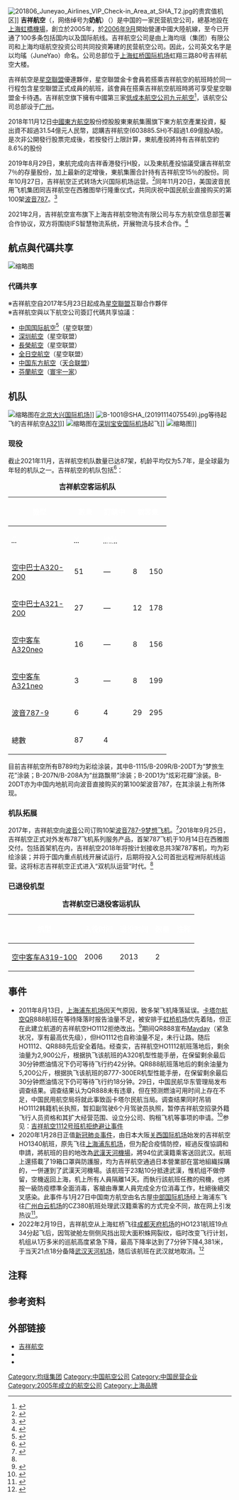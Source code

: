 {{Infobox Airline
|airline = 吉祥航空<br />Juneyao Airlines
|logo = Juneyao Air logo.svg
|logo_size = 280px
|fleet_size = 87
|destinations = 90
|IATA = HO
|ICAO = DKH
|callsign = 吉祥/AIR JUNEYAO
|parent = [[均瑶集团|均瑶集团]]63.12%<Br/>[[東方航空產業投資|東方航空產業投資]]8.6%
|founded = 2005年
|headquarters = [[上海虹桥国际机场|上海虹桥国际机场]]虹翔三路80号吉祥航空大楼
|key_people =
|hubs = {{flag|China}} [[上海浦东国际机场|上海浦东国际机场]]<Br/>{{flag|China}} [[上海虹桥国际机场|上海虹桥国际机场]]
| secondary_hubs ={{CHN}} [[南京禄口国际机场|南京禄口国际机场]]
|frequent_flyer = 如意俱乐部<ref>[http://www.juneyaoair.com/pages/CorporateCulture/NewsContent.aspx?newsId=42 吉祥航空“如意俱乐部”正式成立] {{Wayback|url=http://www.juneyaoair.com/pages/CorporateCulture/NewsContent.aspx?newsId=42 |date=20190514180435 }} 吉祥新闻 2013年10月15日</ref>
|lounge =
|alliance = [[星空聯盟|星空聯盟]]（优连伙伴）
|website = {{URL|http://www.juneyaoair.com}}
|subsidiaries = [[九元航空|九元航空]]
}}
[[File:201806_Juneyao_Airlines_VIP_Check-in_Area_at_SHA_T2.jpg|thumb]]的贵宾值机区]]
'''吉祥航空'''（{{lang-en|'''Juneyao Airlines'''}}，网络绰号为'''奶航'''{{注释|由于母公司[[均瑶集团|均瑶集团]]的业务范围涵盖乳制品生产业务而得名。}}）（{{sse|603885}}）是中国的一家民营航空公司，總基地設在[[上海|上海]][[虹橋機場|虹橋機場]]，創立於2005年，於[[2006年9月|2006年9月]]開始營運中國大陸航線，至今已开通了100多条包括国内以及国际航线。吉祥航空公司是由上海均瑶（集团）有限公司和上海均瑶航空投资公司共同投资筹建的民营航空公司。因此，公司英文名字是以均瑤（JuneYao）命名。公司总部位于[[上海虹桥国际机场|上海虹桥国际机场]]虹翔三路80号吉祥航空大楼。

吉祥航空是[[星空聯盟|星空聯盟]]優連夥伴，星空聯盟金卡會員若搭乘吉祥航空的航班時於同一行程包含星空聯盟正式成員的航班，該會員在搭乘吉祥航空航班時將可享受星空聯盟金卡待遇。吉祥航空旗下擁有中國第三家[[低成本航空公司|低成本航空公司]][[九元航空|九元航空]]<ref name="sd">{{cite web|url=http://sky.news.sina.com.cn/2014-04-04/094249840.html|title=广东首家低成本航空公司九元航空正式成立|publisher=[[新浪网|新浪网]]|date=2014年4月4日|accessdate=2014年7月2日|archive-date=2014年7月15日|archive-url=https://web.archive.org/web/20140715002356/http://sky.news.sina.com.cn/2014-04-04/094249840.html|dead-url=no}}</ref>，该航空公司总部设于[[广州|广州]]。

2018年11月12日[[中國東方航空|中國東方航空]]股份控股股東東航集團旗下東方航空產業投資，擬出資不超過31.54億元人民幣，認購吉祥航空(603885.SH)不超過1.69億股A股。是次非公開發行股票完成後，若按發行上限計算，東航產投將持有吉祥航空約8.6%的股份

2019年8月29日，東航完成向吉祥香港發行H股，以及東航產投協議受讓吉祥航空7％的存量股份，加上最新的定增後，東航集團合計持有吉祥航空15％的股份。同年10月27日，吉祥航空正式转场大兴国际机场运营。<ref>{{cite news |title=吉祥航空正式转场大兴国际机场运营-中新社上海 |url=http://www.sh.chinanews.com.cn/tpxw/2019-10-28/65418.shtml |accessdate=2021-11-02 |work=中国新闻网 |language=zh-CN |archive-date=2021-11-02 |archive-url=https://web.archive.org/web/20211102065853/http://www.sh.chinanews.com.cn/tpxw/2019-10-28/65418.shtml }}</ref>同年11月20日，美国波音民用飞机集团同吉祥航空在西雅图举行隆重仪式，共同庆祝中国民航业直接购买的第100架[[波音787|波音787]]。<ref>{{cite news |title=吉祥航空接收中国第100架波音787梦想飞机--国际--人民网 |url=http://world.people.com.cn/n1/2019/1121/c1002-31467790.html |accessdate=2021-11-02 |work=人民网 |archive-date=2022-06-06 |archive-url=https://web.archive.org/web/20220606041424/http://world.people.com.cn/n1/2019/1121/c1002-31467790.html }}</ref>

2021年2月，吉祥航空宣布旗下上海吉祥航空物流有限公司与东方航空信息部签署合作协议，双方将围绕IFS智慧物流系统，开展物流与技术合作。<ref>{{cite news |title=上海吉祥航空物流与东航信息部达成合作-新华网 |url=http://www.xinhuanet.com/air/2021-02/02/c_1127053294.htm |accessdate=2021-11-02 |work=新华网 |archive-date=2022-05-24 |archive-url=https://web.archive.org/web/20220524132144/http://www.xinhuanet.com/air/2021-02/02/c_1127053294.htm }}</ref>

==航点與代碼共享==
[[File:Airbus_A320-214,_Juneyao_Airlines_JP6875621.jpg|缩略图]]
{{main|吉祥航空航点}}

===代碼共享===
※吉祥航空自2017年5月23日起成為[[星空聯盟|星空聯盟]]互聯合作夥伴
<BR>※吉祥航空與以下航空公司簽訂代碼共享協議：
*[[中国国际航空|中国国际航空]]<ref>{{Cite web |url=https://centreforaviation.com/analysis/reports/juneyao-airlines-partners-with-air-china-and-china-eastern--is-it-a-candidate-for-star-alliance-118940 |title=Juneyao Airlines partners with Air China and China Eastern – is it a candidate for Star Alliance? |access-date=2018-09-09 |archive-date=2019-05-15 |archive-url=https://web.archive.org/web/20190515021830/https://centreforaviation.com/analysis/reports/juneyao-airlines-partners-with-air-china-and-china-eastern--is-it-a-candidate-for-star-alliance-118940 |dead-url=no }}</ref>（星空联盟）
*[[深圳航空|深圳航空]]（星空联盟）
*[[長榮航空|長榮航空]]（星空联盟）
*[[全日空航空|全日空航空]]（星空联盟）
*[[中国东方航空|中国东方航空]]（[[天合联盟|天合联盟]]）
*[[芬蘭航空|芬蘭航空]]（[[寰宇一家|寰宇一家]]）

==机队==
[[File:B-20D1@PKX_(20191111125702).jpg|缩略图]]在[[北京大兴国际机场|北京大兴国际机场]]]]
[[File:B-1001@SHA_(20191114075549).jpg|thumb]]等待起飞的吉祥航空[[空中客车A320系列|A321]]]]
[[File:B-208A_at_SZX_20190331.jpg|缩略图]]在[[深圳宝安国际机场|深圳宝安国际机场]]起飞]]
[[File:Juneyao_Airlines_Airbus_A320-214;_B-6786@HKG;04.08.2011_615aa_(6207696594).jpg|缩略图]]]]
=== 现役 ===
截止2021年11月，吉祥航空机队数量已达87架，机龄平均仅为5.7年，是全球最为年轻的机队之一。吉祥航空的机队包括<ref>{{cite web|author1=Planespotters.net|title=Juneyao Airlines Fleet Details and History|url=https://www.planespotters.net/airline/Juneyao-Airlines|publisher=Planespotters.net|accessdate=2016-09-15|archive-date=2020-08-13|archive-url=https://web.archive.org/web/20200813080537/https://www.planespotters.net/airline/Juneyao-Airlines|dead-url=no}}</ref>：<center>
{| class="toccolours" border="1" cellpadding="3" style="border-collapse:collapse;text-align:center"
|+'''吉祥航空客运机队'''
|- bgcolor="scarlet"
! rowspan="2" style="width:125px;" |<span style="color:white;">機型
! rowspan="2" style="width:50px;" |<span style="color:white;">數量
! rowspan="2" style="width:50px;" |<span style="color:white;">訂購中
! colspan="3" |<span style="color:white;">載客量
! rowspan="2" style="width:500px;" |<span style="color:white;">備註
|- bgcolor="scarlet"
! style="width:20px;" |<abbr title="商务舱"><span style="color:white;">C</abbr>
! style="width:20px;" |<abbr title="经济舱"><span style="color:white;">Y</abbr>
! style="width:30px;" |<abbr title="座位总计"><span style="color:white;">總計</abbr>
|-
|[[空中客车A320系列|空中巴士A320-200]]
|51
|—
|8
|150
|158
| B-6717漆有「10週年」彩繪；<br>B-6572漆有「浦东号」彩绘。<br>B-8035漆有「百年吉祥」彩绘。
|-
|[[空中客车A320系列|空中巴士A321-200]]
|27
|—
|12
|178
|190
|其中三架（B-8068、B-1872、B-8317）漆有「全紅」塗裝。
|-
|[[空中客车A320neo系列|空中客车A320neo]]
|16
|—
|8
|156
|164
|配备[[普惠公司|普惠公司]]PW1127G发动机
|-
|[[空中客车A320neo系列|空中客车A321neo]]
|3
|—
|8
|199
|207
|配备[[普惠公司|普惠公司]]PW1133G发动机
|-
|[[波音787|波音787-9]]
|6
|4
|29
|295
|324
|該公司首度購買，首架注册号B-1115，已于2018年10月20日抵达上海。<br>公务舱为1-2-1布局Thompson Vantage XL全平躺座椅。<br>拥有全舱个人娱乐系统。<ref name=":0">{{Cite web|url=http://news.carnoc.com/list/463/463261.html|title=图片 吉祥航空公布旗下波音787梦想飞机主题形象_民航新闻_民航资源网|accessdate=2018-09-25|work=news.carnoc.com|archive-date=2019-09-15|archive-url=https://web.archive.org/web/20190915193738/http://news.carnoc.com/list/463/463261.html|dead-url=no}}</ref>
|-
|總數
|87
|4
| colspan="4" |
|}

</center>
目前吉祥航空所有B789均为彩绘涂装，其中B-1115/B-209R/B-20DT为“梦旅生花”涂装；B-207N/B-208A为“丝路飘带”涂装；B-20D1为“炫彩花瓣”涂装。B-20DT亦为中国内地航司向波音直接购买的第100架波音787，在其涂装上有所体现。

=== 机队拓展 ===
2017年，吉祥航空向[[波音|波音]]公司订购10架[[波音787|波音787-9梦想飞机]]。<ref>{{Cite web|url=http://news.carnoc.com/list/454/454055.html|title=图片 吉祥航空公布旗下波音787机队涂装_民航新闻_民航资源网|accessdate=2018-09-25|work=news.carnoc.com|archive-date=2019-09-15|archive-url=https://web.archive.org/web/20190915152535/http://news.carnoc.com/list/454/454055.html|dead-url=no}}</ref>2018年9月25日，吉祥航空正式对外发布787飞机系列服务产品，首架787飞机于10月14日在西雅图交付。包括首架机在内，吉祥航空2018年将按计划接收总共3架787客机，均为彩绘涂装；并将于国内重点航线开展试运行，后期将投入公司首批远程洲际航线运营。这将标志吉祥航空正式进入“双机队运营”时代。<ref name=":0" />

=== 已退役机型 ===
<center>
{| class="toccolours" border="1" cellpadding="3" style="border-collapse:collapse;text-align:center"
|+'''吉祥航空已退役客运机队'''
|- bgcolor="scarlet"
! rowspan="1"|<span style="color:white;">机型
! rowspan="1"|<span style="color:white;">入役时间
! rowspan="1"|<span style="color:white;">退役时间
! rowspan="1"|<span style="color:white;">数量
! rowspan="1"|<span style="color:white;">注释
|-
|[[空中客车A320系列|空中客车A319-100]]
|2006
|2013
|2
|
|}
</center>

==事件==
*2011年8月13日，[[上海浦东国际机场|上海浦东机场]]因天气原因，致多架飞机降落延误。[[卡塔尔航空|卡塔尔航空]]QR888航班在等待降落时报告油量不足，被安排于[[上海虹桥国际机场|虹桥机场]]优先着陆，但正在此建立航道的吉祥航空HO1112拒绝改出。<ref>{{cite news |title=吉祥航空抢道机长或涉刑责 专家称最高可判死刑 |url=https://china.huanqiu.com/article/9CaKrnJscdM |accessdate=2021-11-02 |work=环球网 |archive-date=2022-06-06 |archive-url=https://web.archive.org/web/20220606041522/https://china.huanqiu.com/article/9CaKrnJscdM }}</ref>期间QR888宣布[[Mayday|Mayday]]（紧急状况，享有最高优先级），但HO1112也自称油量不足，未行让路。随后HO1112、QR888先后安全着陆。经查实，吉祥航空HO1112航班落地后，剩余油量为2,900公斤，根据执飞该航班的A320机型性能手册，在保留剩余最后30分钟燃油情况下仍可等待飞行约42分钟。QR888航班落地后的剩余油量为5,200公斤，根据执飞该航班的B777-300ER机型性能手册，在保留剩余最后30分钟燃油情况下仍可等待飞行约18分钟。29日，中国民航华东管理局发布调查结果。调查结果认为QR888未有违章，但在预测燃油可用时间上存在不足，中国民用航空局将就此事致函卡塔尔民航当局。调查结果同时吊销HO1112韩籍机长执照，暂扣副驾驶6个月驾驶员执照，暂停吉祥航空招录外籍飞行人员资格和其扩大经营范围、设立分公司、购租飞机等事项的申请。<ref>{{cite news | language =  | author =  | coauthors =  | url = http://news.ifeng.com/mainland/detail_2011_08/29/8771282_0.shtml | title = 吉祥航空拒让门调查结果公布 当事韩籍机长被吊销执照 | work = 人民网 | publisher = 凤凰网 | pages =  | date = 2011年8月29日 | accessdate = 2011年9月8日 | archive-date = 2019年5月14日 | archive-url = https://web.archive.org/web/20190514160652/http://news.ifeng.com/mainland/detail_2011_08/29/8771282_0.shtml | dead-url = no }}</ref>参见：[[吉祥航空1112号班机拒绝避让事件|吉祥航空1112号班机拒绝避让事件]]
*2020年1月28日正值[[新冠肺炎事件|新冠肺炎事件]]，由日本大阪[[关西国际机场|关西国际机场]]始发的吉祥航空HO1340航班，原先飞往[[上海浦东机场|上海浦东机场]]，但为配合疫情防控，經過反復協調和申請，將航班的目的地改為[[武漢天河機場|武漢天河機場]]，將94位武漢籍乘客送回武汉。航班上還搭載了19箱口罩與防護服，均为吉祥航空通過日本營業部在當地組織採購的，一併運到了武漢天河機場。该航班于23點10分抵達武漢，惟机组不做停留，空機返回上海，机上所有人員隔離14天。而執行該航班任務的飛機，也將按一級防疫標準全面消毒，客艙由專業人員完成全方位消毒工作，杜絕後續交叉感染。此事件与1月27日中国南方航空由名古屋[[中部国际机场|中部国际机场]]经上海浦东飞往[[广州白云机场|广州白云机场]]的CZ380航班处理武汉籍乘客的方式完全不同，故在网上引发热议<ref>{{cite news | language =  | author = 藍孝威 | coauthors =  | url = https://www.chinatimes.com/realtimenews/20200129001911-260409?chdtv | title = 防控疫情神操作！吉祥航空原定關西飛上海 起飛後直送武漢 | work = 中時电子报 | publisher =  | pages =  | date = 2020-01-29 | accessdate = 2020-01-29 | archive-date = 2020-01-30 | archive-url = https://web.archive.org/web/20200130183724/https://www.chinatimes.com/realtimenews/20200129001911-260409?chdtv | dead-url = no }}</ref>。
*2022年2月19日，吉祥航空从上海虹桥飞往[[成都天府机场|成都天府机场]]的HO1231航班19点34分起飞后，因驾驶舱左侧侧风挡出现大面积蛛网裂纹，临时改变飞行计划，机组从1万多米的巡航高度紧急下降，最高下降率达到了7分钟下降4,381米，于当天21点18分备降[[武汉天河机场|武汉天河机场]]，随后该航班在武汉就地取消。<ref>{{cite web |author1=胡磊 |title=风挡现大面积裂纹，吉祥航空一客机7分钟下降4,300米备降武汉 |url=https://view.inews.qq.com/a/20220220A02V1E00 |website=腾讯新闻 |publisher=上游新闻 |accessdate=2022-03-21 |language=zh-cn |date=2022-02-20 |archive-date=2022-06-06 |archive-url=https://web.archive.org/web/20220606041540/https://view.inews.qq.com/a/20220220A02V1E00 }}</ref>

==注释==
<references group="註" />

==参考资料==
{{Reflist}}

==外部链接==
{{Commons Category|Juneyao Airlines}}
*[http://www.juneyaoair.com 吉祥航空] {{Wayback|url=http://www.juneyaoair.com/ |date=20210126233446 }}{{zh-cn}}{{en}}{{ja}}{{th}}
*{{Sinaweibo|juneyaoair}}
*{{Twitter|Juneyaoair_JPN|吉祥航空日本}}

{{中国航空公司}}
{{IATA成员|中国}}
{{星空联盟}}
[[Category:均瑶集团|Category:均瑶集团]]
[[Category:中国航空公司|Category:中国航空公司]]
[[Category:中国民营企业|Category:中国民营企业]]
[[Category:2005年成立的航空公司|Category:2005年成立的航空公司]]
[[Category:上海品牌|Category:上海品牌]]